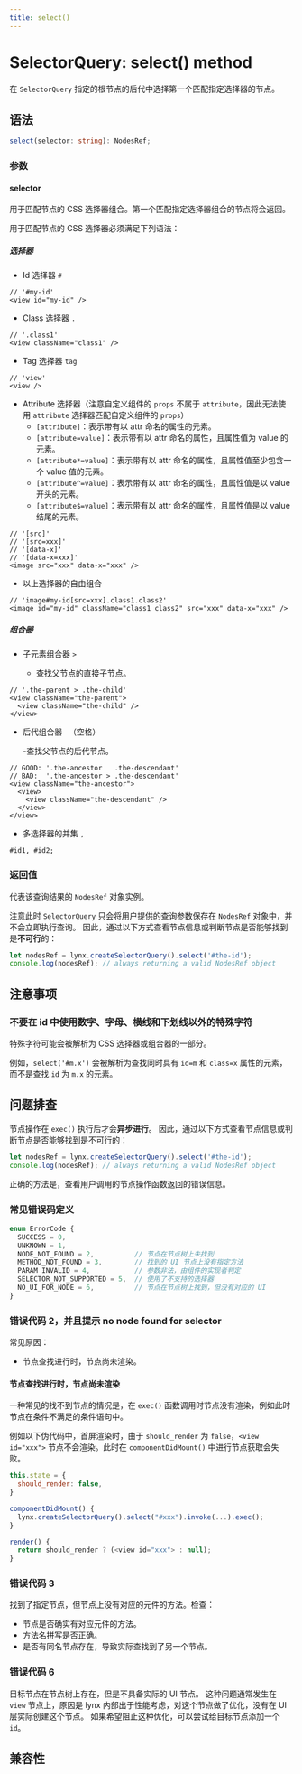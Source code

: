 ```yaml
---
title: select()
---
```


# SelectorQuery: select() method

在 `SelectorQuery` 指定的根节点的后代中选择第一个匹配指定选择器的节点。

## 语法

```ts
select(selector: string): NodesRef;
```

### 参数

#### selector

用于匹配节点的 CSS 选择器组合。第一个匹配指定选择器组合的节点将会返回。

用于匹配节点的 CSS 选择器必须满足下列语法：

##### 选择器

- Id 选择器 `#`

```tsx
// '#my-id'
<view id="my-id" />
```

- Class 选择器 `.`

```tsx
// '.class1'
<view className="class1" />
```

- Tag 选择器 `tag`

```tsx
// 'view'
<view />
```

- Attribute 选择器（注意自定义组件的 `props` 不属于 `attribute`，因此无法使用 `attribute` 选择器匹配自定义组件的 `props`）
  - `[attribute]`：表示带有以 attr 命名的属性的元素。
  - `[attribute=value]`：表示带有以 attr 命名的属性，且属性值为 value 的元素。
  - `[attribute*=value]`：表示带有以 attr 命名的属性，且属性值至少包含一个 value 值的元素。
  - `[attribute^=value]`：表示带有以 attr 命名的属性，且属性值是以 value 开头的元素。
  - `[attribute$=value]`：表示带有以 attr 命名的属性，且属性值是以 value 结尾的元素。

```tsx
// '[src]'
// '[src=xxx]'
// '[data-x]'
// '[data-x=xxx]'
<image src="xxx" data-x="xxx" />
```

- 以上选择器的自由组合

```tsx
// 'image#my-id[src=xxx].class1.class2'
<image id="my-id" className="class1 class2" src="xxx" data-x="xxx" />
```

##### 组合器

- 子元素组合器 `>`

  - 查找父节点的直接子节点。

```tsx
// '.the-parent > .the-child'
<view className="the-parent">
  <view className="the-child" />
</view>
```

- 后代组合器 ` `（空格）

  -查找父节点的后代节点。

```tsx
// GOOD: '.the-ancestor   .the-descendant'
// BAD:  '.the-ancestor > .the-descendant'
<view className="the-ancestor">
  <view>
    <view className="the-descendant" />
  </view>
</view>
```

- 多选择器的并集 `,`

```tsx
#id1, #id2;
```

### 返回值

代表该查询结果的 `NodesRef` 对象实例。

注意此时 `SelectorQuery` 只会将用户提供的查询参数保存在 `NodesRef` 对象中，并不会立即执行查询。
因此，通过以下方式查看节点信息或判断节点是否能够找到是**不可行**的：

```js
let nodesRef = lynx.createSelectorQuery().select('#the-id');
console.log(nodesRef); // always returning a valid NodesRef object
```

## 注意事项

### 不要在 id 中使用数字、字母、横线和下划线以外的特殊字符

特殊字符可能会被解析为 CSS 选择器或组合器的一部分。

例如，`select('#m.x')` 会被解析为查找同时具有 `id=m` 和 `class=x` 属性的元素，而不是查找 `id` 为 `m.x` 的元素。

## 问题排查

节点操作在 `exec()` 执行后才会**异步进行**。
因此，通过以下方式查看节点信息或判断节点是否能够找到是不可行的：

```js
let nodesRef = lynx.createSelectorQuery().select('#the-id');
console.log(nodesRef); // always returning a valid NodesRef object
```

正确的方法是，查看用户调用的节点操作函数返回的错误信息。

### 常见错误码定义

```jsx
enum ErrorCode {
  SUCCESS = 0,
  UNKNOWN = 1,
  NODE_NOT_FOUND = 2,          // 节点在节点树上未找到
  METHOD_NOT_FOUND = 3,        // 找到的 UI 节点上没有指定方法
  PARAM_INVALID = 4,           // 参数非法，由组件的实现者判定
  SELECTOR_NOT_SUPPORTED = 5,  // 使用了不支持的选择器
  NO_UI_FOR_NODE = 6,          // 节点在节点树上找到，但没有对应的 UI
}
```

### 错误代码 2，并且提示 no node found for selector

常见原因：

- 节点查找进行时，节点尚未渲染。

#### 节点查找进行时，节点尚未渲染

一种常见的找不到节点的情况是，在 `exec()` 函数调用时节点没有渲染，例如此时节点在条件不满足的条件语句中。

例如以下伪代码中，首屏渲染时，由于 `should_render` 为 `false`，`<view id="xxx">` 节点不会渲染。此时在 `componentDidMount()` 中进行节点获取会失败。

```js
this.state = {
  should_render: false,
}

componentDidMount() {
  lynx.createSelectorQuery().select("#xxx").invoke(...).exec();
}

render() {
  return should_render ? (<view id="xxx"> : null);
}
```

### 错误代码 3

找到了指定节点，但节点上没有对应的元件的方法。检查：

- 节点是否确实有对应元件的方法。
- 方法名拼写是否正确。
- 是否有同名节点存在，导致实际查找到了另一个节点。

### 错误代码 6

目标节点在节点树上存在，但是不具备实际的 UI 节点。
这种问题通常发生在 `view` 节点上，原因是 lynx 内部出于性能考虑，对这个节点做了优化，没有在 UI 层实际创建这个节点。
如果希望阻止这种优化，可以尝试给目标节点添加一个 `id`。

## 兼容性


<LegacyCompatTable metadata="lynx-api/selector-query/select" />
